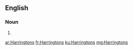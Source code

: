 ==English==

===Noun===
{{head|en|plural}}

# {{plural of|Harrington|lang=en}}

[[ar:Harringtons]]
[[fr:Harringtons]]
[[ku:Harringtons]]
[[mg:Harringtons]]